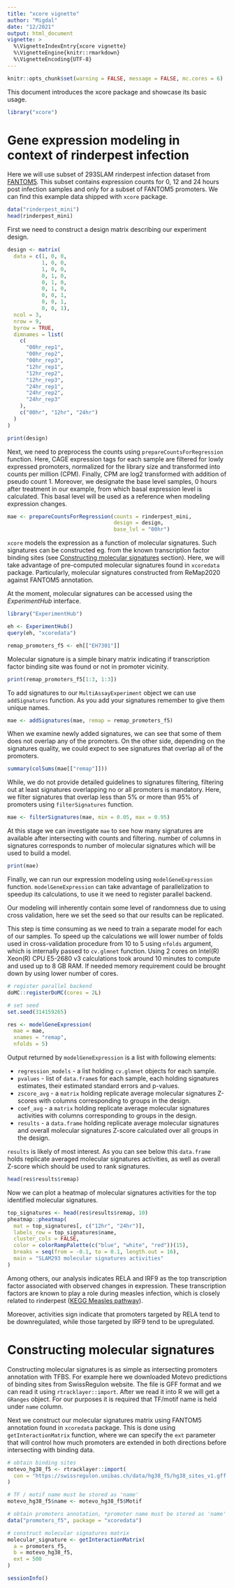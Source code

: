 ```yaml
---
title: "xcore vignette"
author: "Migdal"
date: "12/2021"
output: html_document
vignette: >
  %\VignetteIndexEntry{xcore vignette}
  %\VignetteEngine{knitr::rmarkdown}
  %\VignetteEncoding{UTF-8}
---
```



```r
knitr::opts_chunk$set(warning = FALSE, message = FALSE, mc.cores = 6)
```

This document introduces the xcore package and showcase its basic usage.

```r
library("xcore")
```

# Gene expression modeling in context of rinderpest infection

Here we will use subset of 293SLAM rinderpest infection dataset from
[FANTOM5](https://fantom.gsc.riken.jp/5/sstar/Rinderpest_infection_series).
This subset contains expression counts for 0, 12 and 24 hours post infection
samples and only for a subset of FANTOM5 promoters. We can find this example
data shipped with `xcore` package.

```r
data("rinderpest_mini")
head(rinderpest_mini)
```

First we need to construct a design matrix describing our experiment design.

```r
design <- matrix(
  data = c(1, 0, 0,
           1, 0, 0,
           1, 0, 0,
           0, 1, 0,
           0, 1, 0,
           0, 1, 0,
           0, 0, 1,
           0, 0, 1,
           0, 0, 1),
  ncol = 3,
  nrow = 9,
  byrow = TRUE,
  dimnames = list(
    c(
      "00hr_rep1",
      "00hr_rep2",
      "00hr_rep3",
      "12hr_rep1",
      "12hr_rep2",
      "12hr_rep3",
      "24hr_rep1",
      "24hr_rep2",
      "24hr_rep3"
    ),
    c("00hr", "12hr", "24hr")
  )
)

print(design)
```

Next, we need to preprocess the counts using `prepareCountsForRegression`
function. Here, CAGE expression tags for each sample are filtered for lowly
expressed promoters, normalized for the library size and transformed into counts
per million (CPM). Finally, CPM are log2 transformed with addition of pseudo
count 1. Moreover, we designate the base level samples, 0 hours after treatment
in our example, from which basal expression level is calculated. This basal
level will be used as a reference when modeling expression changes.

```r
mae <- prepareCountsForRegression(counts = rinderpest_mini,
                                  design = design,
                                  base_lvl = "00hr")
```

`xcore` models the expression as a function of molecular signatures. Such
signatures can be constructed eg. from the known transcription factor binding
sites (see [Constructing molecular signatures] section). Here, we will take
advantage of pre-computed molecular signatures found in `xcoredata` package.
Particularly, molecular signatures constructed from ReMap2020 against FANTOM5
annotation.

At the moment, molecular signatures can be accessed using the *ExperimentHub*
interface.

```r
library("ExperimentHub")

eh <- ExperimentHub()
query(eh, "xcoredata")

remap_promoters_f5 <- eh[["EH7301"]]
```

Molecular signature is a simple binary matrix indicating if transcription factor
binding site was found or not in promoter vicinity.

```r
print(remap_promoters_f5[1:3, 1:3])
```

To add signatures to our `MultiAssayExperiment` object we can use
`addSignatures` function. As you add your signatures remember to give them
unique names.

```r
mae <- addSignatures(mae, remap = remap_promoters_f5)
```

When we examine newly added signatures, we can see that some of them does not
overlap any of the promoters. On the other side, depending on the signatures
quality, we could expect to see signatures that overlap all of the promoters.

```r
summary(colSums(mae[["remap"]]))
```

While, we do not provide detailed guidelines to signatures filtering, filtering
out at least signatures overlapping no or all promoters is mandatory.
Here, we filter signatures that overlap less than 5% or more than 95% of
promoters using `filterSignatures` function.

```r
mae <- filterSignatures(mae, min = 0.05, max = 0.95)
```

At this stage we can investigate `mae` to see how many signatures are
available after intersecting with counts and filtering. number of
columns in signatures corresponds to number of molecular signatures
which will be used to build a model.

```r
print(mae)
```

Finally, we can run our expression modeling using `modelGeneExpression`
function. `modelGeneExpression` can take advantage of parallelization to
speedup its calculations, to use it we need to register parallel backend.

Our modeling will inherently contain some level of randomness due to
using cross validation, here we set the seed so that our results can be
replicated.

This step is time consuming as we need to train a separate model for each of our
samples. To speed up the calculations we will lower number of folds used in
cross-validation procedure from 10 to 5 using `nfolds` argument, which is
internally passed to `cv.glmnet` function. Using 2 cores on
Intel(R) Xeon(R) CPU E5-2680 v3 calculations took around 10 minutes to compute
and used up to 8 GB RAM. If needed memory requirement could be brought down by
using lower number of cores.

```r
# register parallel backend
doMC::registerDoMC(cores = 2L)

# set seed
set.seed(314159265)

res <- modelGeneExpression(
  mae = mae,
  xnames = "remap",
  nfolds = 5)
```


Output returned by `modelGeneExpression` is a list with following elements:

+ `regression_models` - a list holding `cv.glmnet` objects for each
  sample.
+ `pvalues` - list of `data.frame`s for each sample, each holding
  signatures estimates, their estimated standard errors and p-values.
+ `zscore_avg` - a `matrix` holding replicate average molecular signatures
  Z-scores with columns corresponding to groups in the design.
+ `coef_avg` - a `matrix` holding replicate average molecular signatures
  activities with columns corresponding to groups in the design.
+ `results` - a `data.frame` holding replicate average molecular signatures and
  overall molecular signatures Z-score calculated over all groups in the design.

`results` is likely of most interest. As you can see below this `data.frame`
holds replicate averaged molecular signatures activities, as well as overall
Z-score which should be used to rank signatures.

```r
head(res$results$remap)
```

Now we can plot a heatmap of molecular signatures activities for the top
identified molecular signatures.

```r
top_signatures <- head(res$results$remap, 10)
pheatmap::pheatmap(
  mat = top_signatures[, c("12hr", "24hr")],
  labels_row = top_signatures$name,
  cluster_cols = FALSE,
  color = colorRampPalette(c("blue", "white", "red"))(15),
  breaks = seq(from = -0.1, to = 0.1, length.out = 16),
  main = "SLAM293 molecular signatures activities"
)
```

Among others, our analysis indicates RELA and IRF9 as the top transcription
factor associated with observed changes in expression. These transcription
factors are known to play a role during measles infection, which is closely
related to rinderpest
([KEGG Measles pathway](https://www.genome.jp/kegg-bin/show_pathway?hsa05162)).

Moreover, activities sign indicate that promoters targeted by RELA tend to be
downregulated, while those targeted by IRF9 tend to be upregulated.


# Constructing molecular signatures

Constructing molecular signatures is as simple as intersecting promoters
annotation with TFBS. For example here we downloaded Motevo predictions of
binding sites from SwissRegulon website. The file is GFF format and we can
read it using `rtracklayer::import`. After we read it into R we will get
a `GRanges` object. For our purposes it is required that TF/motif name is
held under `name` column.

Next we construct our molecular signatures matrix using FANTOM5 annotation found
in `xcoredata` package. This is done using `getInteractionMatrix`
function, where we can specify the `ext` parameter that will control how
much promoters are extended in both directions before intersecting with binding
data.

```r
# obtain binding sites
motevo_hg38_f5 <- rtracklayer::import(
  con = "https://swissregulon.unibas.ch/data/hg38_f5/hg38_sites_v1.gff.gz"
)

# TF / motif name must be stored as 'name'
motevo_hg38_f5$name <- motevo_hg38_f5$Motif

# obtain promoters annotation, *promoter name must be stored as 'name'
data("promoters_f5", package = "xcoredata")

# construct molecular signatures matrix
molecular_signature <- getInteractionMatrix(
  a = promoters_f5,
  b = motevo_hg38_f5,
  ext = 500
)
```

```r
sessionInfo()
```
